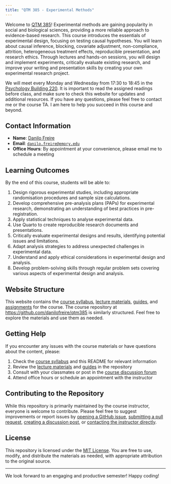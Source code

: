 ```yaml
---
title: "QTM 385 - Experimental Methods"
---
```


Welcome to [QTM 385](https://github.com/danilofreire/qtm385)! Experimental methods are gaining popularity in social and biological sciences, providing a more reliable approach to evidence-based research. This course introduces the essentials of experimental design, focusing on testing causal hypotheses. You will learn about causal inference, blocking, covariate adjustment, non-compliance, attrition, heterogeneous treatment effects, reproducible presentation, and research ethics. Through lectures and hands-on sessions, you will design and implement experiments, critically evaluate existing research, and improve your writing and presentation skills by creating your own experimental research project.

We will meet every Monday and Wednesday from 17:30 to 18:45 in the [Psychology Building 220](http://emap.fmd.emory.edu/website/campus/index.htm#?queryzoom=Yes&Query=(bldg='2045')). It is important to read the assigned readings before class, and make sure to check this website for updates and additional resources. If you have any questions, please feel free to contact me or the course TA. I am here to help you succeed in this course and beyond.

## Contact Information

- **Name**: [Danilo Freire](https://danilofreire.github.io/)
- **Email**: [`danilo.freire@emory.edu`](mailto:danilo.freire@emory.edu)
- **Office Hours**: By appointment at your convenience, please email me to schedule a meeting

## Learning Outcomes

By the end of this course, students will be able to:

1. Design rigorous experimental studies, including appropriate randomisation procedures and sample size calculations.
2. Develop comprehensive pre-analysis plans (PAPs) for experimental research, demonstrating an understanding of best practices in pre-registration.
3. Apply statistical techniques to analyse experimental data.
4. Use Quarto to create reproducible research documents and presentations.
5. Critically evaluate experimental designs and results, identifying potential issues and limitations.
6. Adapt analysis strategies to address unexpected challenges in experimental data.
7. Understand and apply ethical considerations in experimental design and analysis.
8. Develop problem-solving skills through regular problem sets covering various aspects of experimental design and analysis.

## Website Structure

This website contains the [course syllabus](https://danilofreire.github.io/qtm385/syllabus.html), [lecture materials](https://danilofreire.github.io/qtm385/lectures.html), [guides](https://danilofreire.github.io/qtm385/guides.html), and [assignments](https://danilofreire.github.io/qtm385/assignments.html) for the course. The course repository at <https://github.com/danilofreire/qtm385> is similarly structured. Feel free to explore the materials and use them as needed.

## Getting Help

If you encounter any issues with the course materials or have questions about the content, please:

1. Check the [course syllabus](https://danilofreire.github.io/qtm385/syllabus.html) and this README for relevant information
2. Review the [lecture materials](https://danilofreire.github.io/qtm385/lectures.html) and [guides](https://danilofreire.github.io/qtm385/guides.html) in the repository
3. Consult with your classmates or post in the [course discussion forum](https://github.com/danilofreire/qtm385/discussions)
4. Attend office hours or schedule an appointment with the instructor

## Contributing to the Repository

While this repository is primarily maintained by the course instructor, everyone is welcome to contribute. Please feel free to suggest improvements or report issues by [opening a GitHub issue](https://github.com/danilofreire/qtm350/issues), [submitting a pull request](https://github.com/danilofreire/qtm350/pulls), [creating a discussion post](https://github.com/danilofreire/qtm350/discussions), or [contacting the instructor directly](mailto:danilo.freire@emory.edu).

## License

This repository is licensed under the [MIT License](https://github.com/danilofreire/qtm350/blob/main/LICENSE.md). You are free to use, modify, and distribute the materials as needed, with appropriate attribution to the original source.

-----

We look forward to an engaging and productive semester! Happy coding! 
